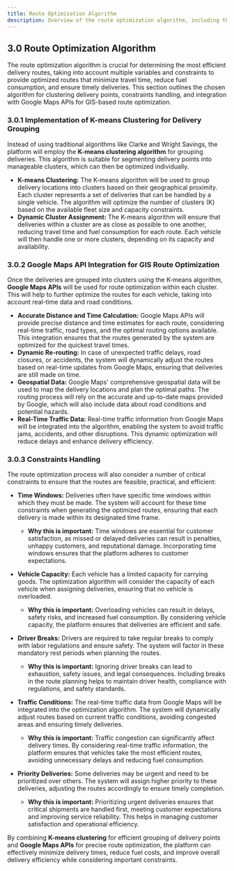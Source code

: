 ```yaml
---
title: Route Optimization Algorithm
description: Overview of the route optimization algorithm, including the use of the K-means clustering algorithm for grouping deliveries, constraints handling, and integration with Google Maps APIs for GIS-based route optimization.
---
```


## 3.0 Route Optimization Algorithm

The route optimization algorithm is crucial for determining the most efficient delivery routes, taking into account multiple variables and constraints to provide optimized routes that minimize travel time, reduce fuel consumption, and ensure timely deliveries. This section outlines the chosen algorithm for clustering delivery points, constraints handling, and integration with Google Maps APIs for GIS-based route optimization.

### 3.0.1 Implementation of K-means Clustering for Delivery Grouping

Instead of using traditional algorithms like Clarke and Wright Savings, the platform will employ the **K-means clustering algorithm** for grouping deliveries. This algorithm is suitable for segmenting delivery points into manageable clusters, which can then be optimized individually.

- **K-means Clustering:** The K-means algorithm will be used to group delivery locations into clusters based on their geographical proximity. Each cluster represents a set of deliveries that can be handled by a single vehicle. The algorithm will optimize the number of clusters (K) based on the available fleet size and capacity constraints.
- **Dynamic Cluster Assignment:** The K-means algorithm will ensure that deliveries within a cluster are as close as possible to one another, reducing travel time and fuel consumption for each route. Each vehicle will then handle one or more clusters, depending on its capacity and availability.

### 3.0.2 Google Maps API Integration for GIS Route Optimization

Once the deliveries are grouped into clusters using the K-means algorithm, **Google Maps APIs** will be used for route optimization within each cluster. This will help to further optimize the routes for each vehicle, taking into account real-time data and road conditions.

- **Accurate Distance and Time Calculation:** Google Maps APIs will provide precise distance and time estimates for each route, considering real-time traffic, road types, and the optimal routing options available. This integration ensures that the routes generated by the system are optimized for the quickest travel times.
- **Dynamic Re-routing:** In case of unexpected traffic delays, road closures, or accidents, the system will dynamically adjust the routes based on real-time updates from Google Maps, ensuring that deliveries are still made on time.
- **Geospatial Data:** Google Maps' comprehensive geospatial data will be used to map the delivery locations and plan the optimal paths. The routing process will rely on the accurate and up-to-date maps provided by Google, which will also include data about road conditions and potential hazards.
- **Real-Time Traffic Data:** Real-time traffic information from Google Maps will be integrated into the algorithm, enabling the system to avoid traffic jams, accidents, and other disruptions. This dynamic optimization will reduce delays and enhance delivery efficiency.

### 3.0.3 Constraints Handling

The route optimization process will also consider a number of critical constraints to ensure that the routes are feasible, practical, and efficient:

- **Time Windows:** Deliveries often have specific time windows within which they must be made. The system will account for these time constraints when generating the optimized routes, ensuring that each delivery is made within its designated time frame.
  - **Why this is important:** Time windows are essential for customer satisfaction, as missed or delayed deliveries can result in penalties, unhappy customers, and reputational damage. Incorporating time windows ensures that the platform adheres to customer expectations.

- **Vehicle Capacity:** Each vehicle has a limited capacity for carrying goods. The optimization algorithm will consider the capacity of each vehicle when assigning deliveries, ensuring that no vehicle is overloaded.
  - **Why this is important:** Overloading vehicles can result in delays, safety risks, and increased fuel consumption. By considering vehicle capacity, the platform ensures that deliveries are efficient and safe.

- **Driver Breaks:** Drivers are required to take regular breaks to comply with labor regulations and ensure safety. The system will factor in these mandatory rest periods when planning the routes.
  - **Why this is important:** Ignoring driver breaks can lead to exhaustion, safety issues, and legal consequences. Including breaks in the route planning helps to maintain driver health, compliance with regulations, and safety standards.

- **Traffic Conditions:** The real-time traffic data from Google Maps will be integrated into the optimization algorithm. The system will dynamically adjust routes based on current traffic conditions, avoiding congested areas and ensuring timely deliveries.
  - **Why this is important:** Traffic congestion can significantly affect delivery times. By considering real-time traffic information, the platform ensures that vehicles take the most efficient routes, avoiding unnecessary delays and reducing fuel consumption.

- **Priority Deliveries:** Some deliveries may be urgent and need to be prioritized over others. The system will assign higher priority to these deliveries, adjusting the routes accordingly to ensure timely completion.
  - **Why this is important:** Prioritizing urgent deliveries ensures that critical shipments are handled first, meeting customer expectations and improving service reliability. This helps in managing customer satisfaction and operational efficiency.

By combining **K-means clustering** for efficient grouping of delivery points and **Google Maps APIs** for precise route optimization, the platform can effectively minimize delivery times, reduce fuel costs, and improve overall delivery efficiency while considering important constraints.
